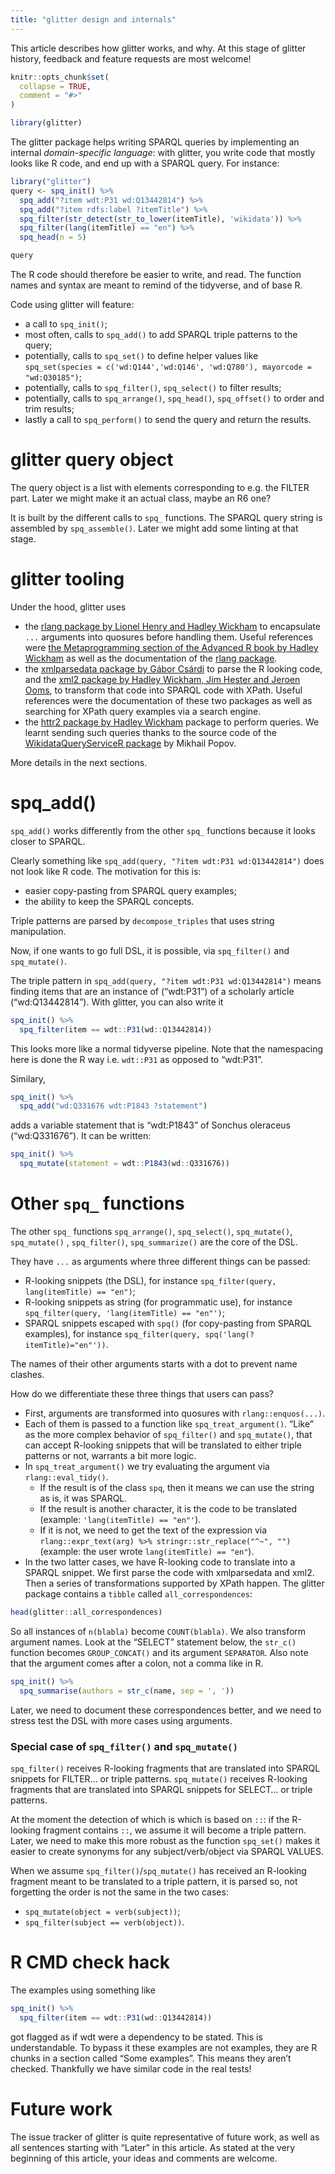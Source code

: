 ```yaml
---
title: "glitter design and internals"
---
```


This article describes how glitter works, and why.
At this stage of glitter history, feedback and feature requests are most welcome!

```r
knitr::opts_chunk$set(
  collapse = TRUE,
  comment = "#>"
)
```

```r
library(glitter)
```

The glitter package helps writing SPARQL queries by implementing an internal _domain-specific language_: with glitter, you write code that mostly looks like R code, and end up with a SPARQL query.
For instance:

```r
library("glitter")
query <- spq_init() %>%
  spq_add("?item wdt:P31 wd:Q13442814") %>%
  spq_add("?item rdfs:label ?itemTitle") %>%
  spq_filter(str_detect(str_to_lower(itemTitle), 'wikidata')) %>%
  spq_filter(lang(itemTitle) == "en") %>%
  spq_head(n = 5)

query
```

The R code should therefore be easier to write, and read.
The function names and syntax are meant to remind of the tidyverse, and of base R.

Code using glitter will feature:

- a call to `spq_init()`;
- most often, calls to `spq_add()` to add SPARQL triple patterns to the query;
- potentially, calls to `spq_set()` to define helper values like `spq_set(species = c('wd:Q144','wd:Q146', 'wd:Q780'), mayorcode = "wd:Q30185")`;
- potentially, calls to `spq_filter()`, `spq_select()` to filter results;
- potentially, calls to `spq_arrange()`, `spq_head()`, `spq_offset()` to order and trim results;
- lastly a call to `spq_perform()` to send the query and return the results.

# glitter query object

The query object is a list with elements corresponding to e.g. the FILTER part.
Later we might make it an actual class, maybe an R6 one?

It is built by the different calls to `spq_` functions.
The SPARQL query string is assembled by `spq_assemble()`.
Later we might add some linting at that stage.

# glitter tooling

Under the hood, glitter uses

* the [rlang package by Lionel Henry and Hadley Wickham](https://rlang.r-lib.org/) to encapsulate `...` arguments into quosures before handling them. Useful references were [the Metaprogramming section of the Advanced R book by Hadley Wickham](https://adv-r.hadley.nz/metaprogramming.html) as well as the documentation of the [rlang package](https://rlang.r-lib.org/).
* the [xmlparsedata package by Gábor Csárdi](https://r-lib.github.io/xmlparsedata/) to parse the R looking code, and the [xml2 package by Hadley Wickham, Jim Hester and Jeroen Ooms](https://xml2.r-lib.org/), to transform that code into SPARQL code with XPath. Useful references were the documentation of these two packages as well as searching for XPath query examples via a search engine.
* the [httr2 package by Hadley Wickham](https://httr2.r-lib.org/) package to perform queries. We learnt sending such queries thanks to the source code of the [WikidataQueryServiceR package](https://github.com/wikimedia/WikidataQueryServiceR) by Mikhail Popov.

More details in the next sections.

# spq_add()

`spq_add()` works differently from the other `spq_` functions because it looks closer to SPARQL.

Clearly something like `spq_add(query, "?item wdt:P31 wd:Q13442814")` does not look like R code.
The motivation for this is:

- easier copy-pasting from SPARQL query examples;
- the ability to keep the SPARQL concepts.

Triple patterns are parsed by `decompose_triples` that uses string manipulation.

Now, if one wants to go full DSL, it is possible, via `spq_filter()` and `spq_mutate()`.

The triple pattern in `spq_add(query, "?item wdt:P31 wd:Q13442814")` means finding items that are an instance of ("wdt:P31") of a scholarly article ("wd:Q13442814").
With glitter, you can also write it

```r
spq_init() %>%
  spq_filter(item == wdt::P31(wd::Q13442814))
```

This looks more like a normal tidyverse pipeline. Note that the namespacing here is done the R way i.e. `wdt::P31` as opposed to "wdt:P31".

Similary,

```r
spq_init() %>%
  spq_add("wd:Q331676 wdt:P1843 ?statement")
```

adds a variable statement that is "wdt:P1843" of Sonchus oleraceus ("wd:Q331676"). 
It can be written:

```r
spq_init() %>%
  spq_mutate(statement = wdt::P1843(wd::Q331676))
```

# Other `spq_` functions

The other `spq_` functions `spq_arrange()`, `spq_select()`, `spq_mutate()`, `spq_mutate()` , `spq_filter()`, `spq_summarize()` are the core of the DSL.

They have `...` as arguments where three different things can be passed:

- R-looking snippets (the DSL), for instance `spq_filter(query, lang(itemTitle) == "en")`;
- R-looking snippets as string (for programmatic use), for instance `spq_filter(query, 'lang(itemTitle) == "en"')`;
- SPARQL snippets escaped with `spq()` (for copy-pasting from SPARQL examples), for instance `spq_filter(query, spq('lang(?itemTitle)="en"'))`.

The names of their other arguments starts with a dot to prevent name clashes.

How do we differentiate these three things that users can pass?

* First, arguments are transformed into quosures with `rlang::enquos(...)`.
* Each of them is passed to a function like `spq_treat_argument()`. "Like" as the more complex behavior of `spq_filter()` and `spq_mutate()`, that can accept R-looking snippets that will be translated to either triple patterns or not, warrants a bit more logic.
* In `spq_treat_argument()` we try evaluating the argument via `rlang::eval_tidy()`. 
    * If the result is of the class `spq`, then it means we can use the string as is, it was SPARQL.
    * If the result is another character, it is the code to be translated (example: `'lang(itemTitle) == "en"'`).
    * If it is not, we need to get the text of the expression via `rlang::expr_text(arg) %>% stringr::str_replace("^~", "")` (example: the user wrote `lang(itemTitle) == "en"`).
* In the two latter cases, we have R-looking code to translate into a SPARQL snippet. We first parse the code with xmlparsedata and xml2. Then a series of transformations supported by XPath happen. The glitter package contains a `tibble` called `all_correspondences`:

```r
head(glitter::all_correspondences)
```

So all instances of `n(blabla)` become `COUNT(blabla)`. 
We also transform argument names.
Look at the "SELECT" statement below, the `str_c()` function becomes `GROUP_CONCAT()` and its argument `SEPARATOR`. 
Also note that the argument comes after a colon, not a comma like in R. 

```r
spq_init() %>%
  spq_summarise(authors = str_c(name, sep = ', '))
```

Later, we need to document these correspondences better, and we need to stress test the DSL with more cases using arguments.

### Special case of `spq_filter()` and `spq_mutate()`

`spq_filter()` receives R-looking fragments that are translated into SPARQL snippets for FILTER... or triple patterns.
`spq_mutate()` receives R-looking fragments that are translated into SPARQL snippets for SELECT... or triple patterns.

At the moment the detection of which is which is based on `::`: if the R-looking fragment contains `::`, we assume it will become a triple pattern.
Later, we need to make this more robust as the function `spq_set()` makes it easier to create synonyms for any subject/verb/object via SPARQL VALUES.

When we assume `spq_filter()`/`spq_mutate()` has received an R-looking fragment meant to be translated to a triple pattern, it is parsed so, not forgetting the order is not the same in the two cases:

* `spq_mutate(object = verb(subject))`;
* `spq_filter(subject == verb(object))`.

# R CMD check hack

The examples using something like

```r
spq_init() %>%
  spq_filter(item == wdt::P31(wd::Q13442814))
```

got flagged as if wdt were a dependency to be stated.
This is understandable.
To bypass it these examples are not examples, they are R chunks in a section called "Some examples".
This means they aren't checked.
Thankfully we have similar code in the real tests!

# Future work

The issue tracker of glitter is quite representative of future work, as well as all sentences starting with "Later" in this article.
As stated at the very beginning of this article, your ideas and comments are welcome.

